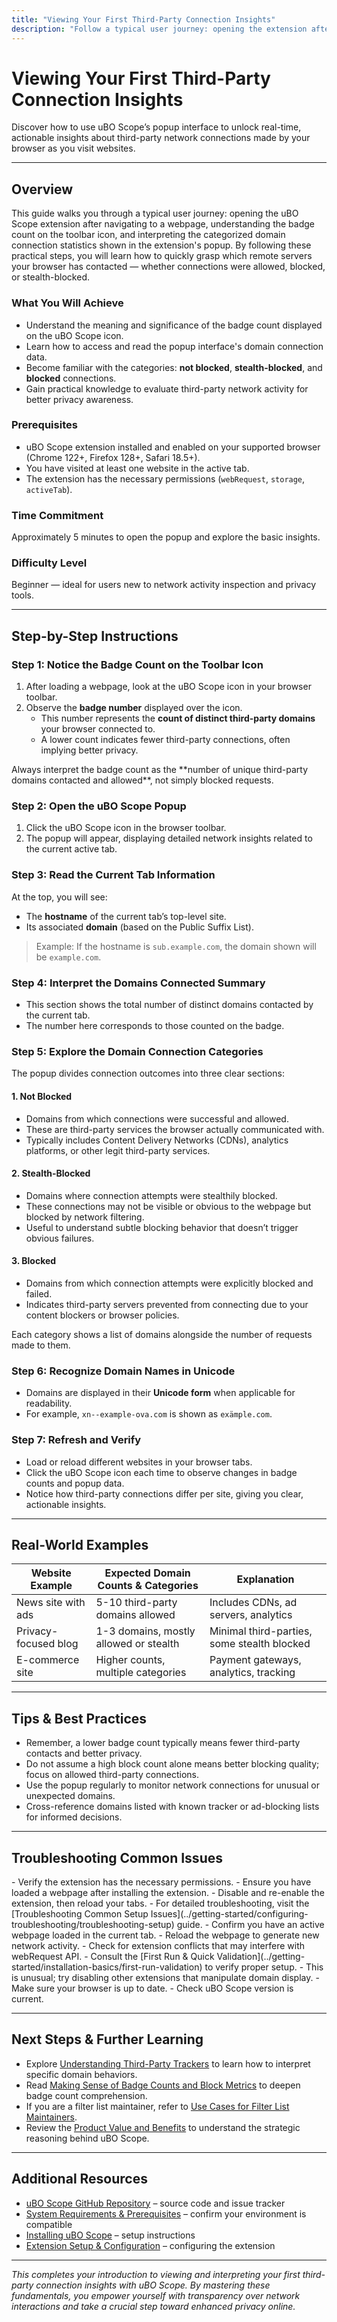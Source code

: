 ```yaml
---
title: "Viewing Your First Third-Party Connection Insights"
description: "Follow a typical user journey: opening the extension after visiting a site, interpreting badge counts, and understanding the basics of domain connection statistics. Explains at a practical level how to use and read the domain insights provided by the popup."
---
```


# Viewing Your First Third-Party Connection Insights

Discover how to use uBO Scope’s popup interface to unlock real-time, actionable insights about third-party network connections made by your browser as you visit websites.

---

## Overview

This guide walks you through a typical user journey: opening the uBO Scope extension after navigating to a webpage, understanding the badge count on the toolbar icon, and interpreting the categorized domain connection statistics shown in the extension's popup. By following these practical steps, you will learn how to quickly grasp which remote servers your browser has contacted — whether connections were allowed, blocked, or stealth-blocked.

### What You Will Achieve

- Understand the meaning and significance of the badge count displayed on the uBO Scope icon.
- Learn how to access and read the popup interface's domain connection data.
- Become familiar with the categories: **not blocked**, **stealth-blocked**, and **blocked** connections.
- Gain practical knowledge to evaluate third-party network activity for better privacy awareness.

### Prerequisites

- uBO Scope extension installed and enabled on your supported browser (Chrome 122+, Firefox 128+, Safari 18.5+).
- You have visited at least one website in the active tab.
- The extension has the necessary permissions (`webRequest`, `storage`, `activeTab`).

### Time Commitment

Approximately 5 minutes to open the popup and explore the basic insights.

### Difficulty Level

Beginner — ideal for users new to network activity inspection and privacy tools.

---

## Step-by-Step Instructions

### Step 1: Notice the Badge Count on the Toolbar Icon

1. After loading a webpage, look at the uBO Scope icon in your browser toolbar.
2. Observe the **badge number** displayed over the icon.
   - This number represents the **count of distinct third-party domains** your browser connected to.
   - A lower count indicates fewer third-party connections, often implying better privacy.

<Check>
Always interpret the badge count as the **number of unique third-party domains contacted and allowed**, not simply blocked requests.
</Check>

### Step 2: Open the uBO Scope Popup

1. Click the uBO Scope icon in the browser toolbar.
2. The popup will appear, displaying detailed network insights related to the current active tab.

### Step 3: Read the Current Tab Information

At the top, you will see:

- The **hostname** of the current tab’s top-level site.
- Its associated **domain** (based on the Public Suffix List).

> Example: If the hostname is `sub.example.com`, the domain shown will be `example.com`.

### Step 4: Interpret the Domains Connected Summary

- This section shows the total number of distinct domains contacted by the current tab.
- The number here corresponds to those counted on the badge.

### Step 5: Explore the Domain Connection Categories

The popup divides connection outcomes into three clear sections:

#### 1. Not Blocked
- Domains from which connections were successful and allowed.
- These are third-party services the browser actually communicated with.
- Typically includes Content Delivery Networks (CDNs), analytics platforms, or other legit third-party services.

#### 2. Stealth-Blocked
- Domains where connection attempts were stealthily blocked.
- These connections may not be visible or obvious to the webpage but blocked by network filtering.
- Useful to understand subtle blocking behavior that doesn’t trigger obvious failures.

#### 3. Blocked
- Domains from which connection attempts were explicitly blocked and failed.
- Indicates third-party servers prevented from connecting due to your content blockers or browser policies.

Each category shows a list of domains alongside the number of requests made to them.

### Step 6: Recognize Domain Names in Unicode

- Domains are displayed in their **Unicode form** when applicable for readability.
- For example, `xn--example-ova.com` is shown as `exämple.com`.

### Step 7: Refresh and Verify

- Load or reload different websites in your browser tabs.
- Click the uBO Scope icon each time to observe changes in badge counts and popup data.
- Notice how third-party connections differ per site, giving you clear, actionable insights.

---

## Real-World Examples

| Website Example         | Expected Domain Counts & Categories    | Explanation                               |
|-------------------------|---------------------------------------|-------------------------------------------|
| News site with ads      | 5-10 third-party domains allowed      | Includes CDNs, ad servers, analytics      |
| Privacy-focused blog    | 1-3 domains, mostly allowed or stealth | Minimal third-parties, some stealth blocked|
| E-commerce site         | Higher counts, multiple categories    | Payment gateways, analytics, tracking     |

---

## Tips & Best Practices

- Remember, a lower badge count typically means fewer third-party contacts and better privacy.
- Do not assume a high block count alone means better blocking quality; focus on allowed third-party connections.
- Use the popup regularly to monitor network connections for unusual or unexpected domains.
- Cross-reference domains listed with known tracker or ad-blocking lists for informed decisions.

---

## Troubleshooting Common Issues

<AccordionGroup title="Troubleshooting Third-Party Connection Insights">
<Accordion title="No badge count visible or badge shows '?'.">
- Verify the extension has the necessary permissions.
- Ensure you have loaded a webpage after installing the extension.
- Disable and re-enable the extension, then reload your tabs.
- For detailed troubleshooting, visit the [Troubleshooting Common Setup Issues](../getting-started/configuring-troubleshooting/troubleshooting-setup) guide.
</Accordion>
<Accordion title="Popup shows 'NO DATA' or empty categories.">
- Confirm you have an active webpage loaded in the current tab.
- Reload the webpage to generate new network activity.
- Check for extension conflicts that may interfere with webRequest API.
- Consult the [First Run & Quick Validation](../getting-started/installation-basics/first-run-validation) to verify proper setup.
</Accordion>
<Accordion title="Domain names appear garbled or punycode not decoded.">
- This is unusual; try disabling other extensions that manipulate domain display.
- Make sure your browser is up to date.
- Check uBO Scope version is current.
</Accordion>
</AccordionGroup>

---

## Next Steps & Further Learning

- Explore [Understanding Third-Party Trackers](../analysis-patterns/real-usage) to learn how to interpret specific domain behaviors.
- Read [Making Sense of Badge Counts and Block Metrics](../analysis-patterns/badge-counts) to deepen badge count comprehension.
- If you are a filter list maintainer, refer to [Use Cases for Filter List Maintainers](../analysis-patterns/use-cases-filterlists).
- Review the [Product Value and Benefits](../../overview/introduction-core-concepts/value-proposition-benefits) to understand the strategic reasoning behind uBO Scope.

---

## Additional Resources

- [uBO Scope GitHub Repository](https://github.com/gorhill/uBO-Scope) – source code and issue tracker
- [System Requirements & Prerequisites](../../getting-started/installation-basics/system-requirements) – confirm your environment is compatible
- [Installing uBO Scope](../../getting-started/installation-basics/installing-extension) – setup instructions
- [Extension Setup & Configuration](../../getting-started/configuring-troubleshooting/basic-configuration) – configuring the extension

---

_This completes your introduction to viewing and interpreting your first third-party connection insights with uBO Scope. By mastering these fundamentals, you empower yourself with transparency over network interactions and take a crucial step toward enhanced privacy online._
